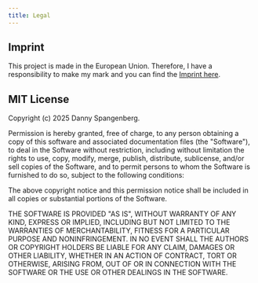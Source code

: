 ```yaml
---
title: Legal
---
```


## Imprint

This project is made in the European Union. Therefore, I have a responsibility to make my mark and you can
find the [Imprint here](https://twiceware.de/rechtliches/impressum/).

## MIT License

  Copyright (c) 2025 Danny Spangenberg.

  Permission is hereby granted, free of charge, to any person obtaining a copy of this software and associated
  documentation files (the "Software"), to deal in the Software without restriction, including without
  limitation the rights to use, copy, modify, merge, publish, distribute, sublicense, and/or sell copies of
  the Software, and to permit persons to whom the Software is furnished to do so, subject to the following
  conditions:

  The above copyright notice and this permission notice shall be included in all copies or substantial
  portions of the Software.

  THE SOFTWARE IS PROVIDED "AS IS", WITHOUT WARRANTY OF ANY KIND, EXPRESS OR IMPLIED, INCLUDING BUT NOT
  LIMITED TO THE WARRANTIES OF MERCHANTABILITY, FITNESS FOR A PARTICULAR PURPOSE AND NONINFRINGEMENT. IN NO
  EVENT SHALL THE AUTHORS OR COPYRIGHT HOLDERS BE LIABLE FOR ANY CLAIM, DAMAGES OR OTHER LIABILITY, WHETHER IN
  AN ACTION OF CONTRACT, TORT OR OTHERWISE, ARISING FROM, OUT OF OR IN CONNECTION WITH THE SOFTWARE OR THE USE
  OR OTHER DEALINGS IN THE SOFTWARE.
